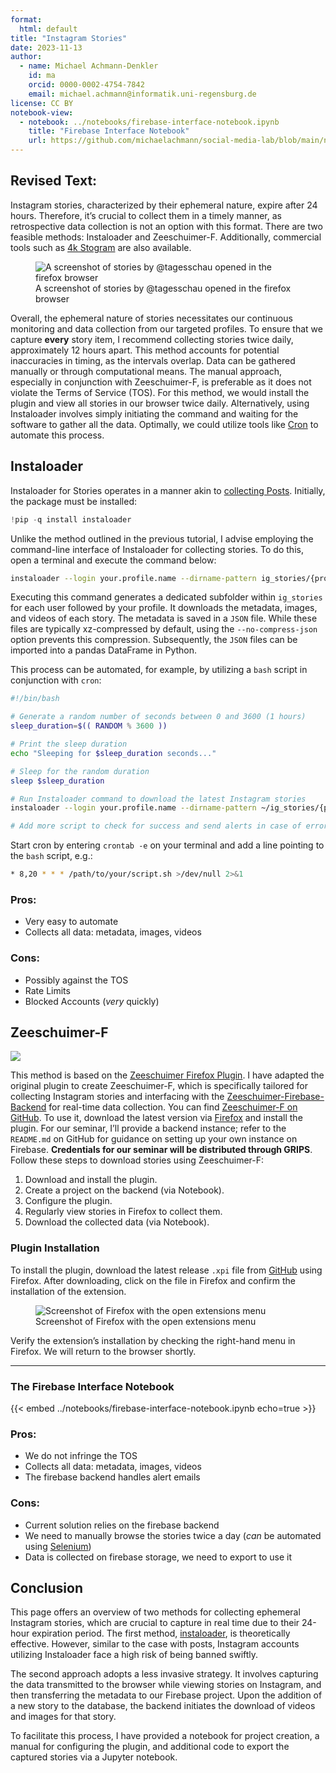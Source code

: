 ```yaml
---
format: 
  html: default
title: "Instagram Stories"
date: 2023-11-13
author:
  - name: Michael Achmann-Denkler
    id: ma
    orcid: 0000-0002-4754-7842
    email: michael.achmann@informatik.uni-regensburg.de
license: CC BY
notebook-view:
  - notebook: ../notebooks/firebase-interface-notebook.ipynb
    title: "Firebase Interface Notebook"
    url: https://github.com/michaelachmann/social-media-lab/blob/main/notebooks/2023_11_07_Firebase_Interface.ipynb
---
```

Revised Text:
---

Instagram stories, characterized by their ephemeral nature, expire after 24 hours. Therefore, it's crucial to collect them in a timely manner, as retrospective data collection is not an option with this format. There are two feasible methods: Instaloader and Zeeschuimer-F. Additionally, commercial tools such as [4k Stogram](https://www.4kdownload.com/de/products/stogram-2) are also available.

![A screenshot of stories by @tagesschau opened in the firefox browser](/images/stories-screenshot.png)

Overall, the ephemeral nature of stories necessitates our continuous monitoring and data collection from our targeted profiles. To ensure that we capture **every** story item, I recommend collecting stories twice daily, approximately 12 hours apart. This method accounts for potential inaccuracies in timing, as the intervals overlap. Data can be gathered manually or through computational means. The manual approach, especially in conjunction with Zeeschuimer-F, is preferable as it does not violate the Terms of Service (TOS). For this method, we would install the plugin and view all stories in our browser twice daily. Alternatively, using Instaloader involves simply initiating the command and waiting for the software to gather all the data. Optimally, we could utilize tools like [Cron](https://de.wikipedia.org/wiki/Cron) to automate this process.


## Instaloader
Instaloader for Stories operates in a manner akin to [collecting Posts](ig-posts.qmd#instaloader). Initially, the package must be installed:
```python
!pip -q install instaloader
```

Unlike the method outlined in the previous tutorial, I advise employing the command-line interface of Instaloader for collecting stories. To do this, open a terminal and execute the command below:

```bash
instaloader --login your.profile.name --dirname-pattern ig_stories/{profile} :stories --no-compress-json
```

Executing this command generates a dedicated subfolder within `ig_stories` for each user followed by your profile. It downloads the metadata, images, and videos of each story. The metadata is saved in a `JSON` file. While these files are typically xz-compressed by default, using the `--no-compress-json` option prevents this compression. Subsequently, the `JSON` files can be imported into a pandas DataFrame in Python.

This process can be automated, for example, by utilizing a `bash` script in conjunction with `cron`:


```bash
#!/bin/bash

# Generate a random number of seconds between 0 and 3600 (1 hours)
sleep_duration=$(( RANDOM % 3600 ))

# Print the sleep duration
echo "Sleeping for $sleep_duration seconds..."

# Sleep for the random duration
sleep $sleep_duration

# Run Instaloader command to download the latest Instagram stories
instaloader --login your.profile.name --dirname-pattern ~/ig_stories/{profile} :stories  --no-compress-json

# Add more script to check for success and send alerts in case of error
```

Start cron by entering `crontab -e` on your terminal and add a line pointing to the `bash` script, e.g.:

```bash
* 8,20 * * * /path/to/your/script.sh >/dev/null 2>&1
```


<div class="pros-cons-container">

<div class="pros">
### Pros:
<ul class="pro-con-list pro">
<li>Very easy to automate</li>
<li>Collects all data: metadata, images, videos</li>
</ul>
</div>

<div class="cons">
### Cons:
<ul class="pro-con-list con">
<li>Possibly against the TOS</li>
<li>Rate Limits</li>
<li>Blocked Accounts (*very* quickly)</li>
</ul>
</div>

</div>


## Zeeschuimer-F
![](/images/zeeschuimer-f.png)

This method is based on the [Zeeschuimer Firefox Plugin](https://github.com/digitalmethodsinitiative/zeeschuimer). I have adapted the original plugin to create Zeeschuimer-F, which is specifically tailored for collecting Instagram stories and interfacing with the [Zeeschuimer-Firebase-Backend](https://github.com/michaelachmann/zeeschuimer-firebase-backend) for real-time data collection. You can find [Zeeschuimer-F on GitHub](https://github.com/michaelachmann/zeeschuimer-f). To use it, download the latest version via [Firefox](https://www.mozilla.org/firefox/new/) and install the plugin. For our seminar, I'll provide a backend instance; refer to the `README.md` on GitHub for guidance on setting up your own instance on Firebase. **Credentials for our seminar will be distributed through GRIPS**. Follow these steps to download stories using Zeeschuimer-F:

1. Download and install the plugin.
2. Create a project on the backend (via Notebook).
3. Configure the plugin.
4. Regularly view stories in Firefox to collect them.
5. Download the collected data (via Notebook).

### Plugin Installation
To install the plugin, download the latest release `.xpi` file from [GitHub](https://github.com/michaelachmann/zeeschuimer-f) using Firefox. After downloading, click on the file in Firefox and confirm the installation of the extension.

![Screenshot of Firefox with the open extensions menu](/images/plugins.png)

Verify the extension's installation by checking the right-hand menu in Firefox. We will return to the browser shortly.


---

### The Firebase Interface Notebook

{{< embed ../notebooks/firebase-interface-notebook.ipynb echo=true >}}


<div class="pros-cons-container">

<div class="pros">
### Pros:
<ul class="pro-con-list pro">
<li>We do not infringe the TOS</li>
<li>Collects all data: metadata, images, videos</li>
<li>The firebase backend handles alert emails</li>
</ul>
</div>

<div class="cons">
### Cons:
<ul class="pro-con-list con">
<li>Current solution relies on the firebase backend</li>
<li>We need to manually browse the stories twice a day (*can* be automated using [Selenium](https://www.selenium.dev/))</li>
<li>Data is collected on firebase storage, we need to export to use it</li>
</ul>
</div>

</div>


## Conclusion

This page offers an overview of two methods for collecting ephemeral Instagram stories, which are crucial to capture in real time due to their 24-hour expiration period. The first method, [instaloader](#instaloader), is theoretically effective. However, similar to the case with posts, Instagram accounts utilizing Instaloader face a high risk of being banned swiftly. 

The second approach adopts a less invasive strategy. It involves capturing the data transmitted to the browser while viewing stories on Instagram, and then transferring the metadata to our Firebase project. Upon the addition of a new story to the database, the backend initiates the download of videos and images for that story.

To facilitate this process, I have provided a notebook for project creation, a manual for configuring the plugin, and additional code to export the captured stories via a Jupyter notebook.

